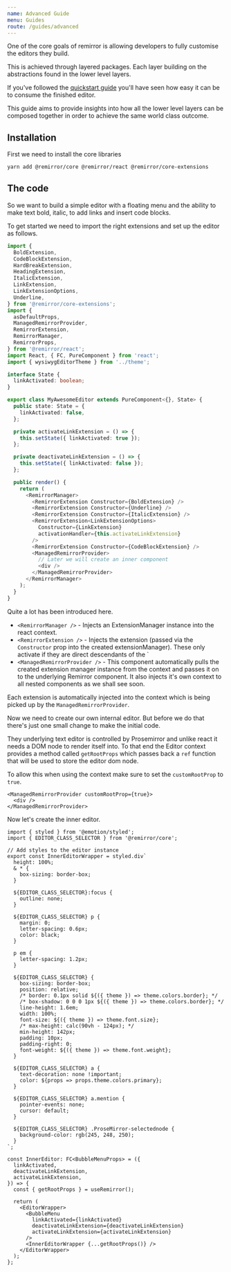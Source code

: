 ```yaml
---
name: Advanced Guide
menu: Guides
route: /guides/advanced
---
```


One of the core goals of remirror is allowing developers to fully customise the editors they build.

This is achieved through layered packages. Each layer building on the abstractions found in the lower level layers.

If you've followed the [quickstart guide](/guides/quickstart) you'll have seen how easy it can be to consume the finished editor.

This guide aims to provide insights into how all the lower level layers can be composed together in order to achieve the same world class outcome.

## Installation

First we need to install the core libraries

```bash
yarn add @remirror/core @remirror/react @remirror/core-extensions
```

## The code

So we want to build a simple editor with a floating menu and the ability to make text bold, italic, to add links and insert code blocks.

To get started we need to import the right extensions and set up the editor as follows.

```ts
import {
  BoldExtension,
  CodeBlockExtension,
  HardBreakExtension,
  HeadingExtension,
  ItalicExtension,
  LinkExtension,
  LinkExtensionOptions,
  Underline,
} from '@remirror/core-extensions';
import {
  asDefaultProps,
  ManagedRemirrorProvider,
  RemirrorExtension,
  RemirrorManager,
  RemirrorProps,
} from '@remirror/react';
import React, { FC, PureComponent } from 'react';
import { wysiwygEditorTheme } from '../theme';

interface State {
  linkActivated: boolean;
}

export class MyAwesomeEditor extends PureComponent<{}, State> {
  public state: State = {
    linkActivated: false,
  };

  private activateLinkExtension = () => {
    this.setState({ linkActivated: true });
  };

  private deactivateLinkExtension = () => {
    this.setState({ linkActivated: false });
  };

  public render() {
    return (
      <RemirrorManager>
        <RemirrorExtension Constructor={BoldExtension} />
        <RemirrorExtension Constructor={Underline} />
        <RemirrorExtension Constructor={ItalicExtension} />
        <RemirrorExtension<LinkExtensionOptions>
          Constructor={LinkExtension}
          activationHandler={this.activateLinkExtension}
        />
        <RemirrorExtension Constructor={CodeBlockExtension} />
        <ManagedRemirrorProvider>
          // Later we will create an inner component
          <div />
        </ManagedRemirrorProvider>
      </RemirrorManager>
    );
  }
}
```

Quite a lot has been introduced here.

- `<RemirrorManager />` - Injects an ExtensionManager instance into the react context.
- `<RemirrorExtension />` - Injects the extension (passed via the `Constructor` prop into the created extensionManager). These only activate if they are direct descendants of the `<RemirrorManager />
- `<ManagedRemirrorProvider />` - This component automatically pulls the created extension manager instance from the context and passes it on to the underlying Remirror component. It also injects it's own context to all nested components as we shall see soon.

Each extension is automatically injected into the context which is being picked up by the `ManagedRemirrorProvider`.

Now we need to create our own internal editor. But before we do that there's just one small change to make the initial code.

They underlying text editor is controlled by Prosemirror and unlike react it needs a DOM node to render itself into. To that end the Editor context provides a method called `getRootProps` which passes back a `ref` function that will be used to store the editor dom node.

To allow this when using the context make sure to set the `customRootProp` to `true`.

```tsx
<ManagedRemirrorProvider customRootProp={true}>
  <div />
</ManagedRemirrorProvider>
```

Now let's create the inner editor.

```tsx
import { styled } from '@emotion/styled';
import { EDITOR_CLASS_SELECTOR } from '@remirror/core';

// Add styles to the editor instance
export const InnerEditorWrapper = styled.div`
  height: 100%;
  & * {
    box-sizing: border-box;
  }

  ${EDITOR_CLASS_SELECTOR}:focus {
    outline: none;
  }

  ${EDITOR_CLASS_SELECTOR} p {
    margin: 0;
    letter-spacing: 0.6px;
    color: black;
  }

  p em {
    letter-spacing: 1.2px;
  }

  ${EDITOR_CLASS_SELECTOR} {
    box-sizing: border-box;
    position: relative;
    /* border: 0.1px solid ${({ theme }) => theme.colors.border}; */
    /* box-shadow: 0 0 0 1px ${({ theme }) => theme.colors.border}; */
    line-height: 1.6em;
    width: 100%;
    font-size: ${({ theme }) => theme.font.size};
    /* max-height: calc(90vh - 124px); */
    min-height: 142px;
    padding: 10px;
    padding-right: 0;
    font-weight: ${({ theme }) => theme.font.weight};
  }

  ${EDITOR_CLASS_SELECTOR} a {
    text-decoration: none !important;
    color: ${props => props.theme.colors.primary};
  }

  ${EDITOR_CLASS_SELECTOR} a.mention {
    pointer-events: none;
    cursor: default;
  }

  ${EDITOR_CLASS_SELECTOR} .ProseMirror-selectednode {
    background-color: rgb(245, 248, 250);
  }
`;

const InnerEditor: FC<BubbleMenuProps> = ({
  linkActivated,
  deactivateLinkExtension,
  activateLinkExtension,
}) => {
  const { getRootProps } = useRemirror();

  return (
    <EditorWrapper>
      <BubbleMenu
        linkActivated={linkActivated}
        deactivateLinkExtension={deactivateLinkExtension}
        activateLinkExtension={activateLinkExtension}
      />
      <InnerEditorWrapper {...getRootProps()} />
    </EditorWrapper>
  );
};
```
